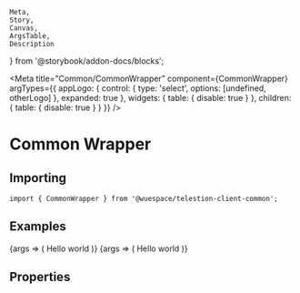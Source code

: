 	Meta,
	Story,
	Canvas,
	ArgsTable,
	Description
} from '@storybook/addon-docs/blocks';

<Meta
	title="Common/CommonWrapper"
	component={CommonWrapper}
	argTypes={{
		appLogo: {
			control: {
				type: 'select',
				options: [undefined, otherLogo]
			},
			expanded: true
		},
		widgets: {
			table: {
				disable: true
			}
		},
		children: {
			table: {
				disable: true
			}
		}
	}}
/>

# Common Wrapper

<Description of={CommonWrapper} />

## Importing

```tsx
import { CommonWrapper } from '@wuespace/telestion-client-common';
```

## Examples

<Canvas>
	<Story height={'64px'} name="Without props" args={{}}>
		{args => (
			<CommonWrapper {...args}>
				<AppLogo />
				Hello world
			</CommonWrapper>
		)}
	</Story>
	<Story height={'64px'} name="With custom logo" args={{ appLogo: otherLogo }}>
		{args => (
			<CommonWrapper {...args}>
				<AppLogo />
				Hello world
			</CommonWrapper>
		)}
	</Story>
</Canvas>

## Properties

<ArgsTable of={CommonWrapper} />
